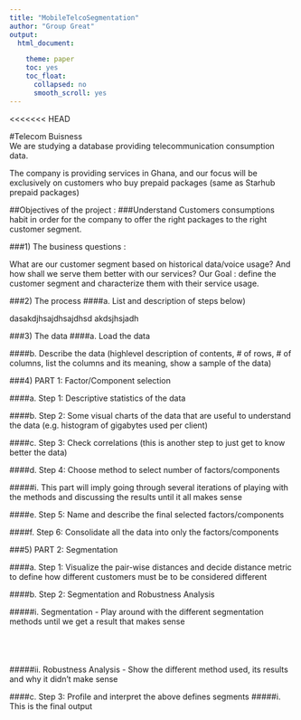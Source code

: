 ```yaml
---
title: "MobileTelcoSegmentation"
author: "Group Great"
output:
  html_document:

    theme: paper
    toc: yes
    toc_float:
      collapsed: no
      smooth_scroll: yes
---
```

<<<<<<< HEAD

#Telecom Buisness
<br>
We are studying a database providing telecommunication consumption data.

The company is providing services in Ghana, and our focus will be exclusively on customers who buy prepaid packages (same as Starhub prepaid packages)

##Objectives of the project : 
###Understand Customers consumptions habit in order for the company to offer the right packages to the right customer segment.


###1)	The business questions :

What are our customer segment based on historical data/voice usage? And how shall we serve them better with our services?
Our Goal : define the customer segment and characterize them with their service usage.


###2)	The process
####a.	List and description of steps below)

dasakdjhsajdhsajdhsd
akdsjhsjadh

###3)	The data
####a.	Load the data



####b.	Describe the data (highlevel description of contents, # of rows, # of columns, list the columns and its meaning, show a sample of the data)



###4)	PART 1: Factor/Component selection

####a.	Step 1: Descriptive statistics of the data



####b.	Step 2: Some visual charts of the data that are useful to understand the data (e.g. histogram of gigabytes used per client)




####c.	Step 3: Check correlations (this is another step to just get to know better the data)



####d.	Step 4: Choose method to select number of factors/components

#####i.	This part will imply going through several iterations of playing with the methods and discussing the results until it all makes sense




####e.	Step 5: Name and describe the final selected factors/components




####f.	Step 6: Consolidate all the data into only the factors/components




###5)	PART 2: Segmentation

####a.	Step 1: Visualize the pair-wise distances and decide distance metric to define how different customers must be to be considered different




####b.	Step 2: Segmentation and Robustness Analysis

#####i.	Segmentation - Play around with the different segmentation methods until we get a result that makes sense
<br>
<br>
<br>
<br>
<br>
#####ii.	Robustness Analysis - Show the different method used, its results and why it didn’t make sense






####c.	Step 3: Profile and interpret the above defines segments
#####i.	This is the final output
